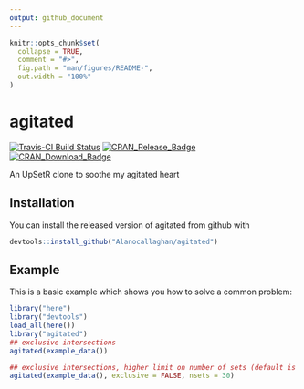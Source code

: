 ```yaml
---
output: github_document
---
```


<!-- README.md is generated from README.Rmd. Please edit that file -->

```r
knitr::opts_chunk$set(
  collapse = TRUE,
  comment = "#>",
  fig.path = "man/figures/README-",
  out.width = "100%"
)
```

# agitated
[![Travis-CI Build Status](https://travis-ci.org/Alanocallaghan/agitated.svg?branch=master)](https://travis-ci.org/Alanocallaghan/agitated)
[![CRAN\_Release\_Badge](http://www.r-pkg.org/badges/version-ago/agitated)](https://CRAN.R-project.org/package=agitated)
[![CRAN\_Download\_Badge](http://cranlogs.r-pkg.org/badges/agitated)](https://CRAN.R-project.org/package=agitated)

An UpSetR clone to soothe my agitated heart


## Installation

You can install the released version of agitated from github with

``` r
devtools::install_github("Alanocallaghan/agitated")
```

## Example

This is a basic example which shows you how to solve a common problem:

```r
library("here")
library("devtools")
load_all(here())
library("agitated")
## exclusive intersections
agitated(example_data())
```

```r
## exclusive intersections, higher limit on number of sets (default is 20)
agitated(example_data(), exclusive = FALSE, nsets = 30)
```
